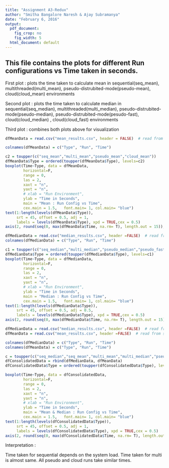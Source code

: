 ```yaml
---
title: "Assignment A3-Redux"
author: "Smitha Bangalore Naresh & Ajay Subramanya"
date: "February 6, 2016"
output:
  pdf_document:
    fig_crop: no
    fig_width: 5
  html_document: default
---
```


This file contains the plots for different Run configurations vs Time taken in seconds.
---
First plot : plots the time taken to calculate mean in sequential(seq_mean), multithreaded(multi_mean), pseudo-distrubited-mode(pseudo-mean), cloud(cloud_mean) environments

Second plot : plots the time taken to calculate median in sequential(seq_median), multithreaded(multi_median), pseudo-distrubited-mode(pseudo-median), pseudo-distrubited-mode(pesudo-fast), cloud(cloud_median) , cloud(cloud_fast) environments

Third plot : combines both plots above for visualization


```r

dfMeanData = read.csv("mean_results.csv", header = FALSE)  # read from second sheet

colnames(dfMeanData) = c("Type", "Run", "Time")

c2 = toupper(c("seq_mean","multi_mean","pseudo_mean","cloud_mean"))
dfMeanData$Type = ordered(toupper(dfMeanData$Type), levels=c2)
boxplot(Time~Type, data = dfMeanData,
        horizontal=F,
        range = 0,
        las = 2,
        xaxt = "n",
        yaxt = "n",
        # xlab = "Run Environment", 
        ylab = "Time in Seconds", 
        main = "Mean : Run Config vs Time",
        cex.main = 1.5,   font.main= 1, col.main= "blue")
text(1:length(levels(dfMeanData$Type)), 
     srt = 45, offset = 0.5, adj = 1,
     labels = levels(dfMeanData$Type), xpd = TRUE,cex = 0.5)
axis(2, round(seq(0, max(dfMeanData$Time, na.rm= T), length.out = 15)), las = 2)
```




```r

dfMedianData = read.csv("median_results.csv", header =FALSE)  # read from first sheet
colnames(dfMedianData) = c("Type", "Run", "Time")

c1 = toupper(c("seq_median","multi_median","pseudo_median","pseudo_fast","cloud_median","cloud_fast"))
dfMedianData$Type = ordered(toupper(dfMedianData$Type), levels=c1)
boxplot(Time~Type, data = dfMedianData,
        horizontal=F,
        range = 0,
        las = 2,
        xaxt = "n",
        yaxt = "n",
        # xlab = "Run Environment", 
        ylab = "Time in Seconds", 
        main = "Median : Run Config vs Time",
        cex.main = 1.5,   font.main= 1, col.main= "blue")
text(1:length(levels(dfMedianData$Type)), 
     srt = 45, offset = 0.5, adj = 0.5,
     labels = levels(dfMedianData$Type), xpd = TRUE,cex = 0.5)
axis(2, round(seq(0, max(dfMedianData$Time, na.rm= T), length.out = 15)), las = 2)
```






```r
dfMedianData = read.csv("median_results.csv", header =FALSE)  # read from first sheet
dfMeanData = read.csv("mean_results.csv", header =FALSE)  # read from second sheet

colnames(dfMedianData) = c("Type", "Run", "Time")
colnames(dfMeanData) = c("Type", "Run", "Time")

c = toupper(c("seq_median","seq_mean","multi_mean","multi_median","pseudo_mean","pseudo_median","pseudo_fast","cloud_mean","cloud_median","cloud_fast"))
dfConsolidatedData = rbind(dfMedianData, dfMeanData)
dfConsolidatedData$Type = ordered(toupper(dfConsolidatedData$Type), levels=c)

boxplot(Time~Type, data = dfConsolidatedData,
        horizontal=F,
        range = 0,
        las = 2,
        xaxt = "n",
        yaxt = "n",
        # xlab = "Run Environment", 
        ylab = "Time in Seconds", 
        main = "Mean & Median : Run Config vs Time",
        cex.main = 1.5,   font.main= 1, col.main= "blue")
text(1:length(levels(dfConsolidatedData$Type)), 
     srt = 45, offset = 0.5, adj = 1,
     labels = levels(dfConsolidatedData$Type), xpd = TRUE,cex = 0.5)
axis(2, round(seq(0, max(dfConsolidatedData$Time, na.rm= T), length.out = 15)), las = 2)
```


Interpretation :

Time taken for sequential depends on the system load.
Time taken for multi is almost same.
All pseudo and cloud runs take similar times.

